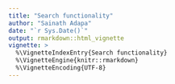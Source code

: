 ```yaml
---
title: "Search functionality"
author: "Sainath Adapa"
date: "`r Sys.Date()`"
output: rmarkdown::html_vignette
vignette: >
  %\VignetteIndexEntry{Search functionality}
  %\VignetteEngine{knitr::rmarkdown}
  %\VignetteEncoding{UTF-8}
---
```


